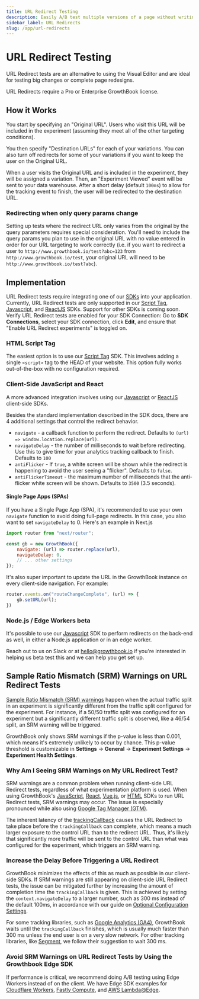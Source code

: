 ```yaml
---
title: URL Redirect Testing
description: Easily A/B test multiple versions of a page without writing code
sidebar_label: URL Redirects
slug: /app/url-redirects
---
```



# URL Redirect Testing

URL Redirect tests are an alternative to using the Visual Editor and are ideal for testing big changes or complete page redesigns.

URL Redirects require a Pro or Enterprise GrowthBook license.

## How it Works

You start by specifying an "Original URL". Users who visit this URL will be included in the experiment (assuming they meet all of the other targeting conditions).

You then specify "Destination URLs" for each of your variations. You can also turn off redirects for some of your variations if you want to keep the user on the Original URL.

When a user visits the Original URL and is included in the experiment, they will be assigned a variation. Then, an "Experiment Viewed" event will be sent to your data warehouse. After a short delay (default `100ms`) to allow for the tracking event to finish, the user will be redirected to the destination URL.

### Redirecting when only query params change

Setting up tests where the redirect URL only varies from the original by the query parameters requires special consideration. You'll need to include the query params you plan to use in the original URL with no value entered in order for our URL targeting to work correctly (i.e. if you want to redirect a user to `http://www.growthbook.io/test?abc=123` from `http://www.growthbook.io/test`, your original URL will need to be `http://www.growthbook.io/test?abc`).

## Implementation

URL Redirect tests require integrating one of our [SDKs](/lib) into your application. Currently, URL Redirect tests are only supported in our [Script Tag](/lib/script-tag), [Javascript](/lib/js), and [ReactJS](/lib/js) SDKs. Support for other SDKs is coming soon. Verify URL Redirect tests are enabled for your SDK Connection: Go to **SDK Connections**, select your SDK connection, click **Edit**, and ensure that "Enable URL Redirect experiments" is toggled on.

### HTML Script Tag

The easiest option is to use our [Script Tag](/lib/script-tag) SDK. This involves adding a single `<script>` tag to the HEAD of your website. This option fully works out-of-the-box with no configuration required.

### Client-Side JavaScript and React

A more advanced integration involves using our [Javascript](/lib/js) or [ReactJS](/lib/js) client-side SDKs.

Besides the standard implementation described in the SDK docs, there are 4 additional settings that control the redirect behavior.

- `navigate` - a callback function to perform the redirect. Defaults to `(url) => window.location.replace(url)`.
- `navigateDelay` - the number of milliseconds to wait before redirecting. Use this to give time for your analytics tracking callback to finish. Defaults to `100`
- `antiFlicker` - If `true`, a white screen will be shown while the redirect is happening to avoid the user seeing a "flicker". Defaults to `false`.
- `antiFlickerTimeout` - the maximum number of milliseconds that the anti-flicker white screen will be shown. Defaults to `3500` (3.5 seconds).

#### Single Page Apps (SPAs)

If you have a Single Page App (SPA), it's recommended to use your own `navigate` function to avoid doing full-page redirects. In this case, you also want to set `navigateDelay` to 0. Here's an example in Next.js

```jsx
import router from "next/router";

const gb = new GrowthBook({
    navigate: (url) => router.replace(url),
    navigateDelay: 0,
    // ... other settings
});
```

It's also super important to update the URL in the GrowthBook instance on every client-side navigation. For example:

```jsx
router.events.on("routeChangeComplete", (url) => {
    gb.setURL(url);
})
```

### Node.js / Edge Workers <Pill>beta</Pill>

It's possible to use our [Javascript](/lib/js) SDK to perform redirects on the back-end as well, in either a Node.js application or in an edge worker.

Reach out to us on Slack or at hello@growthbook.io if you're interested in helping us beta test this and we can help you get set up.

## Sample Ratio Mismatch (SRM) Warnings on URL Redirect Tests

[Sample Ratio Mismatch (SRM) warnings](https://docs.growthbook.io/using/experimenting#sample-ratio-mismatch-srm) happen when the actual traffic split in an experiment is significantly different from the traffic split configured for the experiment. For instance, if a 50/50 traffic split was configured for an experiment but a significantly different traffic split is observed, like a 46/54 split, an SRM warning will be triggered.

GrowthBook only shows SRM warnings if the p-value is less than 0.001, which means it's extremely unlikely to occur by chance. This p-value threshold is customizable in **Settings** → **General** → **Experiment 
Settings** → **Experiment Health Settings**.

### Why Am I Seeing SRM Warnings on My URL Redirect Test?

SRM warnings are a common problem when running client-side URL Redirect tests, regardless of what experimentation platform is used. When using GrowthBook's [JavaScript](https://docs.growthbook.io/lib/js), [React](https://docs.growthbook.io/lib/react), [Vue.js](https://docs.growthbook.io/lib/vue), or [HTML](https://docs.growthbook.io/lib/script-tag) SDKs to run URL Redirect tests, SRM warnings may occur. The issue is especially pronounced while also using [Google Tag Manager (GTM)](https://docs.growthbook.io/guide/google-tag-manager-and-growthbook).

The inherent latency of the [trackingCallback](https://docs.growthbook.io/lib/js#experimentation-ab-testing) causes the URL Redirect to take place before the `trackingCallback` can complete, which means a much larger exposure to the control URL than to the redirect URL. Thus, it's likely that significantly more traffic will be sent to the control URL than what was configured for the experiment, which triggers an SRM warning.

### Increase the Delay Before Triggering a URL Redirect

GrowthBook minimizes the effects of this as much as possible in our client-side SDKs. If SRM warnings are still appearing on client-side URL Redirect tests, the issue can be mitigated further by increasing the amount of completion time the `trackingCallback` is given. This is achieved by setting the `context.navigateDelay` to a larger number, such as 300 ms instead of the default 100ms, in accordance with our guide on [Optional Configuration Settings](https://docs.growthbook.io/lib/script-tag#optional-configuration-settings).

For some tracking libraries, such as [Google Analytics (GA4)](https://docs.growthbook.io/guide/GA4-google-analytics), GrowthBook waits until the `trackingCallback` finishes, which is usually much faster than 300 ms unless the end user is on a very slow network. For other tracking libraries, like [Segment](https://docs.growthbook.io/event-trackers/segment), we follow their suggestion to wait 300 ms.

### Avoid SRM Warnings on URL Redirect Tests by Using the Growthbook Edge SDK

If performance is critical, we recommend doing A/B testing using Edge Workers instead of on the client. We have Edge SDK examples for [Cloudflare Workers](https://docs.growthbook.io/lib/edge/cloudflare), [Fastly Compute](https://docs.growthbook.io/lib/edge/fastly), and [AWS Lambda@Edge](https://docs.growthbook.io/lib/edge/lambda).
